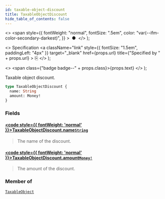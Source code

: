 ```yaml
---
id: taxable-object-discount
title: TaxableObjectDiscount
hide_table_of_contents: false
---
```


  <>
    <span
      style={{
        fontWeight: "normal",
        fontSize: ".5em",
        color: "var(--ifm-color-secondary-darkest)",
      }}
    >
      &nbsp;●&nbsp;
    </span>
  </>
);

  <>
    Specification
    <a
      className="link"
      style={{ fontSize: "1.5em", paddingLeft: "4px" }}
      target="\_blank"
      href={props.url}
      title={"Specified by " + props.url}
    >
      ⎘
    </a>
  </>
);

  <>
    <span class={"badge badge--" + props.class}>{props.text}</span>
  </>
);

Taxable object discount.

```graphql
type TaxableObjectDiscount {
  name: String
  amount: Money!
}
```

### Fields

#### [<code style={{ fontWeight: 'normal' }}>TaxableObjectDiscount.<b>name</b></code>](#)<Bullet />[`String`](../../api-reference/scalars/string) <Badge class="secondary" text="scalar"/>

> The name of the discount.

#### [<code style={{ fontWeight: 'normal' }}>TaxableObjectDiscount.<b>amount</b></code>](#)<Bullet />[`Money!`](../../api-reference/objects/money) <Badge class="secondary" text="non-null"/> <Badge class="secondary" text="object"/>

> The amount of the discount.

### Member of

[`TaxableObject`](../../api-reference/objects/taxable-object) <Badge class="secondary" text="object"/>
